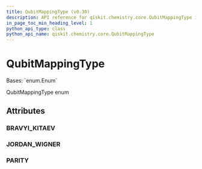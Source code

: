 ```yaml
---
title: QubitMappingType (v0.30)
description: API reference for qiskit.chemistry.core.QubitMappingType in qiskit v0.30
in_page_toc_min_heading_level: 1
python_api_type: class
python_api_name: qiskit.chemistry.core.QubitMappingType
---
```


# QubitMappingType

<Class id="qiskit.chemistry.core.QubitMappingType" isDedicatedPage={true} github="https://github.com/qiskit-community/qiskit-aqua/tree/stable/0.9/qiskit/chemistry/core/hamiltonian.py" signature="QubitMappingType(value)" modifiers="class">
  Bases: `enum.Enum`

  QubitMappingType enum

  ## Attributes

  ### BRAVYI\_KITAEV

  <Attribute id="qiskit.chemistry.core.QubitMappingType.BRAVYI_KITAEV" attributeValue="'bravyi_kitaev'" />

  ### JORDAN\_WIGNER

  <Attribute id="qiskit.chemistry.core.QubitMappingType.JORDAN_WIGNER" attributeValue="'jordan_wigner'" />

  ### PARITY

  <Attribute id="qiskit.chemistry.core.QubitMappingType.PARITY" attributeValue="'parity'" />
</Class>


